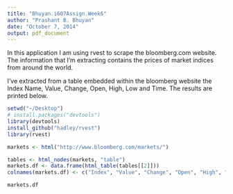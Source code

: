 ```yaml
---
title: "Bhuyan.i607Assign.Week6"
author: "Prashant B. Bhuyan"
date: "October 7, 2014"
output: pdf_document
---
```


In this application I am using rvest to scrape the bloomberg.com website.  The information that I'm extracting contains the prices of market indices from around the world.  

I've extracted from a table embedded within the bloomberg website the Index Name, Value, Change, Open, High, Low and Time.  The results are printed below.

```r
setwd("~/Desktop")
# install.packages("devtools")
library(devtools)
install_github("hadley/rvest")
library(rvest)

markets <- html("http://www.bloomberg.com/markets/")

tables <- html_nodes(markets, "table")
markets.df <- data.frame(html_table(tables[[2]]))
colnames(markets.df) <- c("Index", "Value", "Change", "Open", "High", "Low", "Time")

markets.df

```



